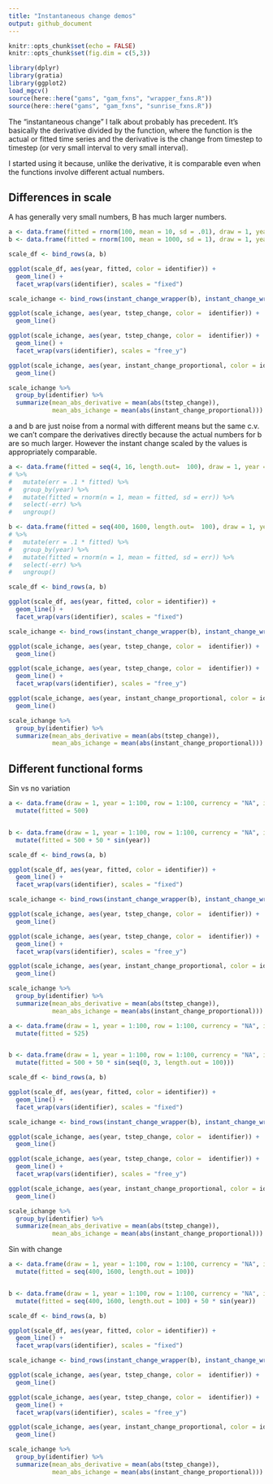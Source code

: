 ```yaml
---
title: "Instantaneous change demos"
output: github_document
---
```


```r
knitr::opts_chunk$set(echo = FALSE)
knitr::opts_chunk$set(fig.dim = c(5,3))

library(dplyr)
library(gratia)
library(ggplot2)
load_mgcv()
source(here::here("gams", "gam_fxns", "wrapper_fxns.R"))
source(here::here("gams", "gam_fxns", "sunrise_fxns.R"))

```

The "instantaneous change" I talk about probably has precedent. It's basically the derivative divided by the function, where the function is the actual or fitted time series and the derivative is the change from timestep to timestep (or very small interval to very small interval). 

I started using it because, unlike the derivative, it is comparable even when the functions involve different actual numbers. 

## Differences in scale

A has generally very small numbers, B has much larger numbers.

```r

a <- data.frame(fitted = rnorm(100, mean = 10, sd = .01), draw = 1, year = 1:100, row = 1:100, currency = "NA", identifier = "a")
b <- data.frame(fitted = rnorm(100, mean = 1000, sd = 1), draw = 1, year = 1:100, row = 1:100, currency = "NA", identifier = "b")

scale_df <- bind_rows(a, b)

ggplot(scale_df, aes(year, fitted, color = identifier)) +
  geom_line() +
  facet_wrap(vars(identifier), scales = "fixed")

scale_ichange <- bind_rows(instant_change_wrapper(b), instant_change_wrapper(a))

ggplot(scale_ichange, aes(year, tstep_change, color =  identifier)) +
  geom_line()

ggplot(scale_ichange, aes(year, tstep_change, color =  identifier)) +
  geom_line() +
  facet_wrap(vars(identifier), scales = "free_y")

ggplot(scale_ichange, aes(year, instant_change_proportional, color = identifier)) +
  geom_line()

scale_ichange %>%
  group_by(identifier) %>%
  summarize(mean_abs_derivative = mean(abs(tstep_change)),
            mean_abs_ichange = mean(abs(instant_change_proportional)))

```

a and b are just noise from a normal with different means but the same c.v. we can't compare the derivatives directly because the actual numbers for b are so much larger. However the instant change scaled by the values is appropriately comparable.



```r

a <- data.frame(fitted = seq(4, 16, length.out=  100), draw = 1, year = 1:100, row = 1:100, currency = "NA", identifier = "a")
# %>%
#   mutate(err = .1 * fitted) %>%
#   group_by(year) %>%
#   mutate(fitted = rnorm(n = 1, mean = fitted, sd = err)) %>%
#   select(-err) %>%
#   ungroup()

b <- data.frame(fitted = seq(400, 1600, length.out=  100), draw = 1, year = 1:100, row = 1:100, currency = "NA", identifier = "b")
# %>%
#   mutate(err = .1 * fitted) %>%
#   group_by(year) %>%
#   mutate(fitted = rnorm(n = 1, mean = fitted, sd = err)) %>%
#   select(-err) %>%
#   ungroup()

scale_df <- bind_rows(a, b)

ggplot(scale_df, aes(year, fitted, color = identifier)) +
  geom_line() +
  facet_wrap(vars(identifier), scales = "fixed")

scale_ichange <- bind_rows(instant_change_wrapper(b), instant_change_wrapper(a))

ggplot(scale_ichange, aes(year, tstep_change, color =  identifier)) +
  geom_line()

ggplot(scale_ichange, aes(year, tstep_change, color =  identifier)) +
  geom_line() +
  facet_wrap(vars(identifier), scales = "free_y")

ggplot(scale_ichange, aes(year, instant_change_proportional, color = identifier)) +
  geom_line()

scale_ichange %>%
  group_by(identifier) %>%
  summarize(mean_abs_derivative = mean(abs(tstep_change)),
            mean_abs_ichange = mean(abs(instant_change_proportional)))

```

## Different functional forms

Sin vs no variation

```r


a <- data.frame(draw = 1, year = 1:100, row = 1:100, currency = "NA", identifier = "a") %>%
  mutate(fitted = 500)


b <- data.frame(draw = 1, year = 1:100, row = 1:100, currency = "NA", identifier = "b") %>%
  mutate(fitted = 500 + 50 * sin(year))

scale_df <- bind_rows(a, b)

ggplot(scale_df, aes(year, fitted, color = identifier)) +
  geom_line() +
  facet_wrap(vars(identifier), scales = "fixed")

scale_ichange <- bind_rows(instant_change_wrapper(b), instant_change_wrapper(a))

ggplot(scale_ichange, aes(year, tstep_change, color =  identifier)) +
  geom_line()

ggplot(scale_ichange, aes(year, tstep_change, color =  identifier)) +
  geom_line() +
  facet_wrap(vars(identifier), scales = "free_y")

ggplot(scale_ichange, aes(year, instant_change_proportional, color = identifier)) +
  geom_line()

scale_ichange %>%
  group_by(identifier) %>%
  summarize(mean_abs_derivative = mean(abs(tstep_change)),
            mean_abs_ichange = mean(abs(instant_change_proportional)))


```



```r


a <- data.frame(draw = 1, year = 1:100, row = 1:100, currency = "NA", identifier = "a") %>%
  mutate(fitted = 525)


b <- data.frame(draw = 1, year = 1:100, row = 1:100, currency = "NA", identifier = "b") %>%
  mutate(fitted = 500 + 50 * sin(seq(0, 3, length.out = 100)))

scale_df <- bind_rows(a, b)

ggplot(scale_df, aes(year, fitted, color = identifier)) +
  geom_line() +
  facet_wrap(vars(identifier), scales = "fixed")

scale_ichange <- bind_rows(instant_change_wrapper(b), instant_change_wrapper(a))

ggplot(scale_ichange, aes(year, tstep_change, color =  identifier)) +
  geom_line()

ggplot(scale_ichange, aes(year, tstep_change, color =  identifier)) +
  geom_line() +
  facet_wrap(vars(identifier), scales = "free_y")

ggplot(scale_ichange, aes(year, instant_change_proportional, color = identifier)) +
  geom_line()

scale_ichange %>%
  group_by(identifier) %>%
  summarize(mean_abs_derivative = mean(abs(tstep_change)),
            mean_abs_ichange = mean(abs(instant_change_proportional)))


```



Sin with change

```r


a <- data.frame(draw = 1, year = 1:100, row = 1:100, currency = "NA", identifier = "a") %>%
  mutate(fitted = seq(400, 1600, length.out = 100))


b <- data.frame(draw = 1, year = 1:100, row = 1:100, currency = "NA", identifier = "b") %>%
  mutate(fitted = seq(400, 1600, length.out = 100) + 50 * sin(year))

scale_df <- bind_rows(a, b)

ggplot(scale_df, aes(year, fitted, color = identifier)) +
  geom_line() +
  facet_wrap(vars(identifier), scales = "fixed")

scale_ichange <- bind_rows(instant_change_wrapper(b), instant_change_wrapper(a))

ggplot(scale_ichange, aes(year, tstep_change, color =  identifier)) +
  geom_line()

ggplot(scale_ichange, aes(year, tstep_change, color =  identifier)) +
  geom_line() +
  facet_wrap(vars(identifier), scales = "free_y")

ggplot(scale_ichange, aes(year, instant_change_proportional, color = identifier)) +
  geom_line()

scale_ichange %>%
  group_by(identifier) %>%
  summarize(mean_abs_derivative = mean(abs(tstep_change)),
            mean_abs_ichange = mean(abs(instant_change_proportional)))


```


